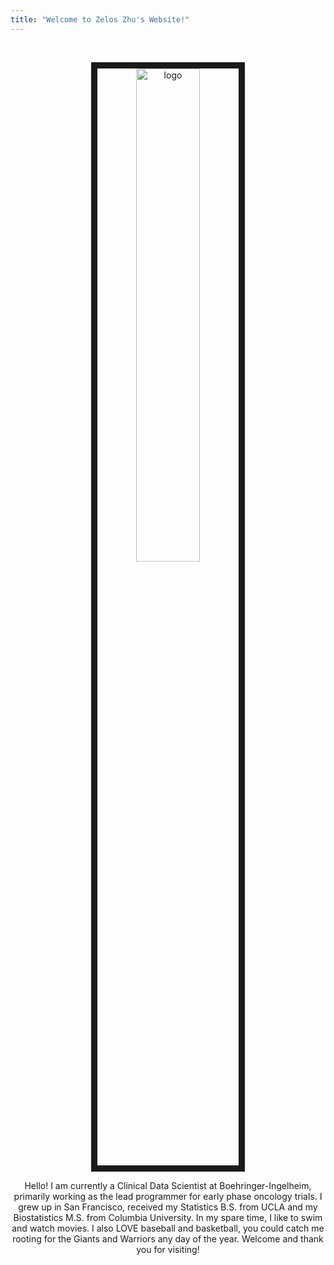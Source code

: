 ```yaml
---
title: "Welcome to Zelos Zhu's Website!"
---
```

<br><center><img img src="Images/pic_of_me.jpg" alt="logo" style="width:45%; border:10px solid"><br>

Hello! I am currently a Clinical Data Scientist at Boehringer-Ingelheim, primarily working as the lead programmer for early phase oncology trials. I grew up in San Francisco, received my Statistics B.S. from UCLA and my Biostatistics M.S. from Columbia University. In my spare time, I like to swim and watch movies. I also LOVE baseball and basketball, you could catch me rooting for the Giants and Warriors any day of the year. Welcome and thank you for visiting!

